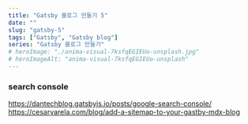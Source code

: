 ```yaml
---
title: "Gatsby 블로그 만들기 5"
date: ""
slug: "gatsby-5"
tags: ["Gatsby", "Gatsby blog"]
series: "Gatsby 블로그 만들기"
# heroImage: "./anima-visual-7ksfqEGIEUo-unsplash.jpg"
# heroImageAlt: "anima-visual-7ksfqEGIEUo-unsplash"
---
```


### search console

https://dantechblog.gatsbyjs.io/posts/google-search-console/
https://cesarvarela.com/blog/add-a-sitemap-to-your-gastby-mdx-blog

